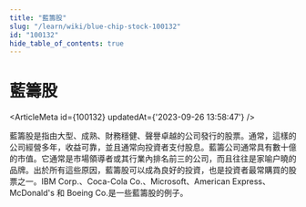 ```yaml
---
title: "藍籌股"
slug: "/learn/wiki/blue-chip-stock-100132"
id: "100132"
hide_table_of_contents: true
---
```



# 藍籌股

<ArticleMeta id={100132} updatedAt={'2023-09-26 13:58:47'} />
<div className='border-solid border-b border-t-0 my-4 border-[var(--ifm-color-gray-300)]' />

藍籌股是指由大型、成熟、財務穩健、聲譽卓越的公司發行的股票。通常，這樣的公司經營多年，收益可靠，並且通常向投資者支付股息。藍籌公司通常具有數十億的市值。它通常是市場領導者或其行業內排名前三的公司，而且往往是家喻户曉的品牌。出於所有這些原因，藍籌股可以成為良好的投資，也是投資者最常購買的股票之一。IBM Corp.、Coca-Cola Co.、Microsoft、American Express、McDonald's 和 Boeing Co.是一些藍籌股的例子。
